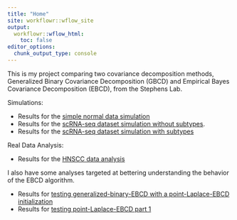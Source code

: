 ```yaml
---
title: "Home"
site: workflowr::wflow_site
output:
  workflowr::wflow_html:
    toc: false
editor_options:
  chunk_output_type: console
---
```


This is my project comparing two covariance decomposition methods, Generalized Binary Covariance Decomposition (GBCD) and Empirical Bayes Covariance Decomposition (EBCD), from the Stephens Lab.  
  
Simulations:  
  
* Results for the [simple normal data simulation](simple-simulation-normal-data.html)
* Results for the [scRNA-seq dataset simulation without subtypes](simulation-analysis.html). 
* Results for the [scRNA-seq dataset simulation with subtypes](simulation-with-subtype.html)
  
Real Data Analysis:  
  
* Results for the [HNSCC data analysis](hnscc-analysis.html)

I also have some analyses targeted at bettering understanding the behavior of the EBCD algorithm.  
  
* Results for [testing generalized-binary-EBCD with a point-Laplace-EBCD initialization](EBCD-laplace-splitting.html)
* Results for [testing point-Laplace-EBCD part 1](EBCD-divergence-factorization.html)